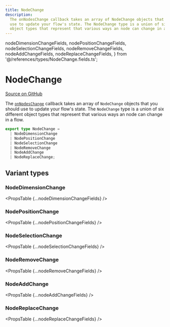 ```yaml
---
title: NodeChange
description:
  The onNodesChange callback takes an array of NodeChange objects that you should
  use to update your flow's state. The NodeChange type is a union of six different
  object types that represent that various ways an node can change in a flow.
---
```


  nodeDimensionChangeFields,
  nodePositionChangeFields,
  nodeSelectionChangeFields,
  nodeRemoveChangeFields,
  nodeAddChangeFields,
  nodeReplaceChangeFields,
} from '@/references/types/NodeChange.fields.ts';

# NodeChange

[Source on GitHub](https://github.com/xyflow/xyflow/blob/487b13c9ad8903789f56c6fcfd8222f9cb74b812/packages/system/src/types/changes.ts/#L47)

The [`onNodesChange`](/api-reference/react-flow#on-nodes-change) callback takes
an array of `NodeChange` objects that you should use to update your flow's state.
The `NodeChange` type is a union of six different object types that represent that
various ways an node can change in a flow.

```ts
export type NodeChange =
  | NodeDimensionChange
  | NodePositionChange
  | NodeSelectionChange
  | NodeRemoveChange
  | NodeAddChange
  | NodeReplaceChange;
```

## Variant types

### NodeDimensionChange

<PropsTable {...nodeDimensionChangeFields} />

### NodePositionChange

<PropsTable {...nodePositionChangeFields} />

### NodeSelectionChange

<PropsTable {...nodeSelectionChangeFields} />

### NodeRemoveChange

<PropsTable {...nodeRemoveChangeFields} />

### NodeAddChange

<PropsTable {...nodeAddChangeFields} />

### NodeReplaceChange

<PropsTable {...nodeReplaceChangeFields} />
